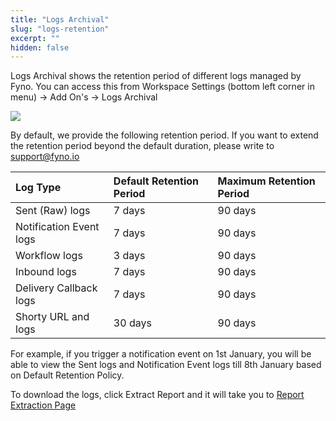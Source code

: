 ```yaml
---
title: "Logs Archival"
slug: "logs-retention"
excerpt: ""
hidden: false
---
```


Logs Archival shows the retention period of different logs managed by Fyno. You can access this from Workspace Settings (bottom left corner in menu) -> Add On's -> Logs Archival

![](/images/5fc3392d7795252e154294727fba810a7b87d15e9152f0c06cc523da9cd56d60-Screenshot_2025-01-02_at_2.03.58_PM.png)

By default, we provide the following retention period. If you want to extend the retention period beyond the default duration, please write to [support@fyno.io](mailto:support@fyno.io)

| Log Type                | Default Retention Period | Maximum Retention Period |
| :---------------------- | :----------------------- | :----------------------- |
| Sent (Raw) logs         | 7 days                   | 90 days                  |
| Notification Event logs | 7 days                   | 90 days                  |
| Workflow logs           | 3 days                   | 90 days                  |
| Inbound logs            | 7 days                   | 90 days                  |
| Delivery Callback logs  | 7 days                   | 90 days                  |
| Shorty URL and logs     | 30 days                  | 90 days                  |

For example, if you trigger a notification event on 1st January, you will be able to view the Sent logs and Notification Event logs till 8th January based on Default Retention Policy.

To download the logs, click Extract Report and it will take you to [Report Extraction Page](./report-extraction)
